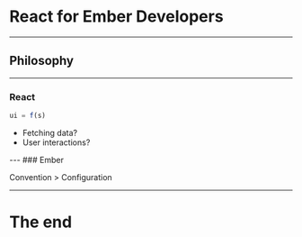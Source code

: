 
# React for Ember Developers
---
## Philosophy
---
### React
```js
ui = f(s)
```
<ul>
<Appear>
  <li>Fetching data?</li>
  <li>User interactions?</li>
</Appear>
</ul>
---
### Ember

Convention > Configuration

---
# The end
